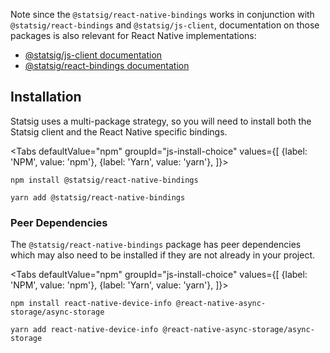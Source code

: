 
Note since the `@statsig/react-native-bindings` works in conjunction with `@statsig/react-bindings` and `@statsig/js-client`, 
documentation on those packages is also relevant for React Native implementations:

- [@statsig/js-client documentation](/client/javascript-sdk)
- [@statsig/react-bindings documentation](/client/javascript-sdk)

## Installation

Statsig uses a multi-package strategy, so you will need to install both the Statsig client and the React Native
specific bindings.

<Tabs
  defaultValue="npm"
  groupId="js-install-choice"
  values={[
    {label: 'NPM', value: 'npm'},
    {label: 'Yarn', value: 'yarn'},
  ]}>

  <TabItem value="npm">

```shell
npm install @statsig/react-native-bindings
```

  </TabItem>
  <TabItem value="yarn">

```shell
yarn add @statsig/react-native-bindings
```

  </TabItem>
</Tabs>

### Peer Dependencies

The `@statsig/react-native-bindings` package has peer dependencies which may also need to be installed if they are not already in your project.

<Tabs
  defaultValue="npm"
  groupId="js-install-choice"
  values={[
    {label: 'NPM', value: 'npm'},
    {label: 'Yarn', value: 'yarn'},
  ]}>

  <TabItem value="npm">

```shell
npm install react-native-device-info @react-native-async-storage/async-storage
```

  </TabItem>
  <TabItem value="yarn">

```shell
yarn add react-native-device-info @react-native-async-storage/async-storage
```

  </TabItem>
</Tabs>


